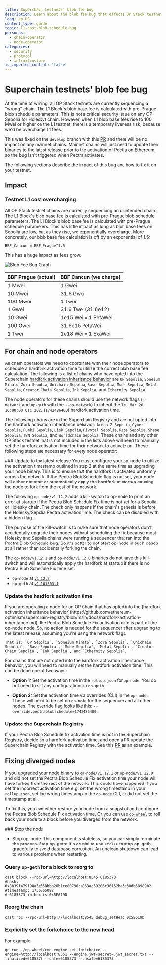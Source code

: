 ```yaml
---
title: Superchain testnets' blob fee bug
description: Learn about the blob fee bug that effects OP Stack testnets on the Superchain and how to fix it.
lang: en-US
content_type: guide
topic: l1-cost-blob-schedule-bug
personas:
  - chain-operator
  - node-operator
categories:
  - security
  - protocol
  - infrastructure
is_imported_content: 'false'
---
```



# Superchain testnets' blob fee bug

At the time of writing, all OP Stack testnets are currently sequencing a "wrong" chain. The L1 Block's blob base fee is calculated with pre-Prague blob schedule parameters. This is not a critical security issue on any OP Sepolia (or Holesky) chain. However, when L1 blob base fees rise to 100 Mwei or higher on the L1 testnet, there is a temporary liveness risk, because we'd be overcharge L1 fees.

This was fixed on the `develop` branch with this [PR](https://github.com/ethereum-optimism/optimism/pull/14500) and there will be no impact on any mainnet chains. Mainnet chains will just need to update their binaries to the latest release prior to the activation of Pectra on Ethereum, so the bug isn't triggered when Pectra activates.

The following sections describe the impact of this bug and how to fix it on your testnet.

## Impact

### Testnet L1 cost overcharging

All OP Stack testnet chains are currently sequencing an unintended chain. The L1 Block's blob base fee is calculated with pre-Prague blob schedule parameters. The L1 Block's blob base fee is calculated with pre-Prague schedule parameters. This has little impact as long as blob base fees on Sepolia are low, but as they rise, we exponentially overcharge. More concretely, our blob base fee calculation is off by an exponential of 1.5:

```
BBF_Cancun = BBF_Prague^1.5
```

This has a huge impact as fees grow:

<Image src="/img/notices/blob-fee-plot.png" alt="Blob Fee Bug Graph" width={600} height={600} />

| BBF Prague (actual) | BBF Cancun (we charge) |
| ------------------- | ---------------------- |
| 1 Mwei              | 1 Gwei                 |
| 10 Mwei             | 31.6 Gwei              |
| 100 Mwei            | 1 Twei                 |
| 1 Gwei              | 31.6 Twei (31.6e12)    |
| 10 Gwei             | 1e15 Wei = 1 PetaWei   |
| 100 Gwei            | 31.6e15 PetaWei        |
| 1 Twei              | 1e18 Wei = 1 ExaWei    |

## For chain and node operators

All chain operators will need to coordinate with their node operators to schedule a hardfork activation time to utilize the correct blob base fee calculation. The following is a list of chains who have opted into the Superchain [hardfork activation inheritance behavior](https://github.com/ethereum-optimism/superchain-registry/blob/main/docs/hardfork-activation-inheritance.md) are `OP Sepolia`, `Soneium Minato`, `Zora Sepolia`, `Unichain Sepolia`, `Base Sepolia`, `Mode Sepolia`, `Metal Sepolia`, `Creator Chain Sepolia`, `Ink Sepolia`, and `Ethernity Sepolia`.

The node operators for these chains should use the network flags (`--network` and `op-geth` with the `--op-network`) to inherit the `Thu Mar 20 16:00:00 UTC 2025` (`1742486400`) hardfork activation time.

The following chains are in the Superchain Registry and are not opted into the hardfork activation inheritance behavior: `Arena-Z Sepolia`, `Cyber Sepolia`, `Funki Sepolia`, `Lisk Sepolia`, `Pivotal Sepolia`, `Race Sepolia`, `Shape Sepolia`, `TBN Sepolia`, and `Worldchain Sepolia`. These chains and any other OP Stack testnet that is not included in the lists above will need to manually set the hardfork activation time for their network to activate on. These following steps are necessary for every node operator:

<Steps>
  ### Update to the latest release

  <Callout type="warning">
    You must configure your op-node to utilize the activation timestamp outlined in step 2 at the same time as upgrading your node binary. This is to ensure that the hardfork is activated uniformly across the network. If the Pectra Blob Schedule flag is not set, your node will either not start or automatically apply the hardfork at startup causing the node to fork from the rest of the network.
  </Callout>

  The following `op-node/v1.12.2` adds a kill-switch to op-node to print an error at startup if the Pectra Blob Schedule Fix time is not set for a Sepolia or Holesky chain. The check only happens if the chain's genesis is before the Holesky/Sepolia Pectra activation time. The check can be disabled with a hidden flag.

  The purpose of the kill-switch is to make sure that node operators don't accidentally upgrade their nodes without scheduling the fix because most Holesky and Sepolia chains were running a sequencer that ran into the Pectra Blob Schedule bug. So it's better to not start op-node in such cases at all rather than accidentally forking the chain.

  The `op-node/v1.12.1` and `op-node/v1.12.0` binaries do not have this kill-switch and will automatically apply the hardfork at startup if there is no Pectra Blob Schedule Fix time set.

  *   `op-node` at [`v1.12.2`](https://github.com/ethereum-optimism/optimism/releases/tag/op-node%2Fv1.12.2)
  *   `op-geth` at [`v1.101503.1`](https://github.com/ethereum-optimism/op-geth/releases/tag/v1.101503.1)

  ### Update the hardfork activation time

  <Callout type="warning">
    If you are operating a node for an OP Chain that has opted into the [hardfork activation inheritance behavior](https://github.com/ethereum-optimism/superchain-registry/blob/main/docs/hardfork-activation-inheritance.md), the Pectra Blob Schedule Fix activation date is part of the op-node node. So, no action is needed for the sequencer after upgrading to the latest release, assuming you're using the network flags.

    That is: `OP Sepolia`, `Soneium Minato`, `Zora Sepolia`, `Unichain Sepolia`, `Base Sepolia`, `Mode Sepolia`, `Metal Sepolia`, `Creator Chain Sepolia`, `Ink Sepolia`, and `Ethernity Sepolia`.
  </Callout>

  For chains that are not opted into the hardfork activation inheritance behavior, you will need to manually set the hardfork activation time. This can be done one of two ways:

  *   **Option 1:** Set the activation time in the `rollup.json` for `op-node`. You do not need to set any configurations in `op-geth`.

  *   **Option 2:** Set the activation time via overrides (CLI) in the `op-node`. These will need to be set on `op-node` for the sequencer and all other nodes. The override flag looks like this: `--override.pectrablobschedule=1742486400`.

  ### Update the Superchain Registry 

  If your Pectra Blob Schedule fix activation time is not in the Superchain Registry, decide on a hardfork activation time, and open a PR update the Superchain Registry with the activation time. See this [PR](https://github.com/ethereum-optimism/superchain-registry/pull/941) as an example.
</Steps>

## Fixing diverged nodes 

If you upgraded your node binary to `op-node/v1.12.1` or `op-node/v1.12.0` and did not set the Pectra Blob Schedule Fix activation time your node will have forked from the rest of the network. This could have happened if you set the incorrect activation time e.g. set the wrong timestamp in your `rollup.json`, set the wrong timestamp in the `op-node` CLI, or did not set the timestamp at all.

To fix this, you can either restore your node from a snapshot and configure the Pectra Blob Schedule Fix activation time. Or you can use [`op-wheel`](https://github.com/ethereum-optimism/optimism/tree/develop/op-wheel) to roll back your node to a block before you diverged from the network.

<Steps>
  ### Stop the node 

  *   Stop op-node: This component is stateless, so you can simply terminate the process.
  Stop op-geth: It's crucial to use `Ctrl+C` to stop op-geth gracefully to avoid database corruption. An unclean shutdown can lead to various problems when restarting.

  ### Query `op-geth` for a block to reorg to

  ```
  cast block --rpc-url=http://localhost:8545 6185373
  #hash: 0x8b39f479198a5e658bbb28b1ce80790ca863ac39206c36152ba5c38db68989b2
  #timestamp: 1735565082
  # 6185373 in hex is 0x5E619D
  ```

  ### Reorg the chain 

  ```
  cast rpc --rpc-url=http://localhost:8545 debug_setHead 0x5E619D
  ```
  ### Explicitly set the forkchoice to the new head 

  For example: 

  ```
  go run ./op-wheel/cmd engine set-forkchoice --engine=http://localhost:8551 --engine.jwt-secret=.jwt_secret.txt --finalized=6185373 --safe=6185373 --unsafe=6185373
  ```

</Steps>

